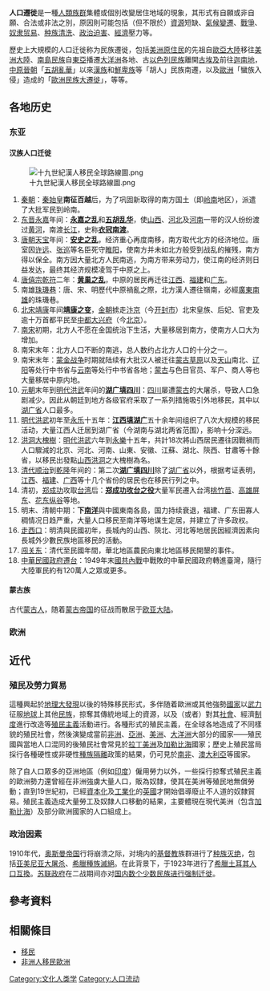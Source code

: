 {{unreferenced|time=2010-12-26}}
{{otheruses|subject=人口迁徙|other=相似条目|早期人类迁徙}}
'''人口遷徙'''是一種[[人|人類]][[族群|族群]]集體或個別改變居住地域的現象，其形式有自願或非自願、合法或非法之別，原因則可能包括（但不限於）[[資源|資源]]短缺、[[氣候變遷|氣候變遷]]、[[戰爭|戰爭]]、[[奴隶贸易|奴隶贸易]]、[[种族清洗|种族清洗]]、[[政治迫害|政治迫害]]、[[經濟|經濟]]壓力等。

歷史上大規模的人口迁徙称为民族遷徙，包括[[美洲原住民|美洲原住民]]的先祖自[[歐亞大陸|歐亞大陸]]移往[[美洲大陸|美洲大陸]]、[[南島民族|南島民族]]自[[東亞|東亞]]播遷[[大洋洲|大洋洲]]各地、古[[猶太人|以色列民族]]離開[[古埃及|古埃及]]前往[[迦南|迦南地]]，[[中原|中原]][[晉朝|晉朝]]「[[五胡亂華|五胡亂華]]」以來[[漢族|漢族]]和[[鮮卑族|鮮卑族]]等「胡人」民族南遷，以及[[歐洲|歐洲]]「蠻族入侵」造成的「[[歐洲民族大遷徙|歐洲民族大遷徙]]」，等等。

== 各地历史 ==

=== 东亚 ===

====汉族人口迁徙====
{{主|汉族}}
{{seealso|中國移民史}}
[[File:十九世紀漢人移民全球路線圖.png|thumb]]

#[[秦朝|秦朝]]：[[秦始皇|秦始皇]]'''南征百越'''后，为了巩固新取得的南方国土（即[[岭南|岭南]]地区），派遣了大批军民到岭南。
#[[东晋|东晋]][[永嘉|永嘉]]年间：'''[[永嘉之乱|永嘉之乱]]'''和'''[[五胡乱华|五胡乱华]]'''，使[[山西|山西]]、[[河北|河北]]及[[河南|河南]]一带的汉人纷纷渡过[[黄河|黄河]]，南渡[[长江|长江]]，史称'''[[衣冠南渡|衣冠南渡]]'''。
#[[唐朝|唐朝]][[天宝|天宝]]年间：'''[[安史之乱|安史之乱]]'''，经济重心再度南移，南方取代北方的经济地位。唐室因[[许远|许远]]、[[张巡|张巡]]等名臣死守[[睢阳|睢阳]]，使南方并未如北方般受到战乱的摧残，南方得以保全。南方因大量北方人民南逃，为南方带来劳动力，使江南的经济则日益发达，最终其经济规模凌驾于中原之上。
#[[唐僖宗|唐僖宗]][[乾符|乾符]]二年：'''[[黄巢之乱|黄巢之乱]]'''，中原的居民再迁往[[江西|江西]]、[[福建|福建]]和[[广东|广东]]。
#南雄[[珠璣巷|珠璣巷]]：唐、宋、明歷代中原禍亂之際，北方漢人遷往嶺南，必經[[廣東|廣東]][[南雄|南雄]]的珠璣巷。
#[[北宋|北宋]][[靖康|靖康]]年间'''[[靖康之变|靖康之变]]'''，[[金朝|金朝]]掳走[[汴京|汴京]]（今[[开封市|开封市]]）北宋皇族、后妃、官吏及逾十万首都平民至[[金中都|中都大兴府]]（今[[北京|北京]]）。
#[[南宋|南宋]]初期，北方人不愿在金国统治下生活，大量移居到南方，使南方人口大为增加。
#南宋末年：北方人口不断的南逃，总人数约占北方人口的十分之一。
#南宋末年：[[蒙金战争|蒙金战争]]时期就陆续有大批汉人被迁往[[蒙古草原|蒙古草原]]以及[[天山|天山]]南北、[[辽阳|辽阳]]等处行中书省与[[云南|云南]]等处行中书省各地；[[蒙古|蒙古]]与色目官员、军户、商人等也大量移居中原内地。
#[[元朝|元朝]]末年到[[明代|明代]][[洪武|洪武]]年间的'''[[湖广填四川|湖广填四川]]'''：[[四川|四川]]屡遭[[蒙古|蒙古]]的大屠杀，导致人口急剧减少。因此从朝廷到地方各级官府采取了一系列措施吸引外地移民，其中以[[湖广省|湖广省]]人口最多。
#[[明代|明代]][[洪武|洪武]]初年至[[永乐|永乐]]十五年：'''[[江西填湖广|江西填湖广]]'''五十余年间组织了八次大规模的移民活动，大量江西人迁居到湖广省（今湖南与湖北两省范围），影响十分深远。
#[[洪洞大槐樹|洪洞大槐樹]]：[[明代|明代]][[洪武|洪武]]六年到[[永樂|永樂]]十五年，共計18次將山西居民遷往因戰禍而人口驟減的北京、河北、河南、山東、安徽、江蘇、湖北、陝西、甘肅等十餘省，以移民出發點[[山西|山西]][[洪洞|洪洞]]之大槐樹為名。
#[[清代|清代]][[顺治|顺治]]到[[乾隆|乾隆]]年间的：第二次'''[[湖广填四川|湖广填四川]]'''除了[[湖广省|湖广省]]以外，根据考证表明，[[江西|江西]]、[[福建|福建]]、[[广西|广西]]等十几个省份的居民也在移民行列之中。
#清初，[[郑成功|郑成功]]攻取[[台湾|台湾]]后：'''[[郑成功攻台之役|郑成功攻台之役]]'''大量军民遷入台湾[[桃竹苗|桃竹苗]]、[[高雄|高雄]][[屏東縣|屏东]]、[[花东纵谷|花东纵谷]]等地。
#明末、清朝中期：'''下[[南洋|南洋]]'''與中國東南各島，国力持续衰退，福建、广东田寡人稠情况日趋严重，大量人口移民至南洋等地谋生定居，并建立了许多政权。
#[[走西口|走西口]]：明清與民國初年，長城內的山西、陝北、河北等地居民因經濟因素向長城外少數民族地區移民的活動。
#[[闯关东|闯关东]]：清代至民國年間，華北地區農民向東北地區移民開墾的事件。
#[[中華民國政府遷台|中華民國政府遷台]]：1949年末[[國共內戰|國共內戰]]中戰敗的中華民國政府轉進臺灣，隨行大陸軍民約有120萬人之眾或更多。

==== 蒙古族 ====

古代[[蒙古人|蒙古人]]，随着[[蒙古帝国|蒙古帝国]]的征战而散居于[[欧亚大陆|欧亚大陆]]。

=== 欧洲 ===

{{main|歐洲民族大遷徙}}

== 近代 ==

===殖民及勞力貿易===
{{main|殖民主義|奴隸貿易}}
這種興起於[[地理大發現|地理大發現]]以後的特殊移民形式，多伴随着歐洲或其他強勢[[國家|國家]]以[[武力|武力]]征服[[地球|地球]]上其他[[民族|民族]]，掠奪其傳統地域上的資源，以及（或者）對其[[社會|社會]]、經濟[[制度|制度]]進行改造等[[殖民主義|殖民主義]]活動进行。各種形式的殖民主義，在全球各地造成了不同樣貌的殖民社會，然後演變成當前[[非洲|非洲]]、[[亞洲|亞洲]]、[[美洲|美洲]]、[[大洋洲|大洋洲]]大部分的國家——殖民國與當地人口混同的後殖民社會常見於[[拉丁美洲|拉丁美洲]]及[[加勒比海|加勒比海]]國家；歷史上殖民當局採行各種硬性或非硬性[[種族隔離|種族隔離]]政策的結果，仍可見於[[南非共和國|南非]]、[[澳大利亞|澳大利亞]]等國家。

除了自人口眾多的亞洲地區（例如[[印度|印度]]）僱用勞力以外，一些採行掠奪式殖民主義的歐洲勢力還曾經在非洲強虜大量人口，販為奴隸，使其在美洲等殖民地無償勞動；直到19世紀初，已經[[資本主義|資本化]]及[[工業化|工業化]]的[[英國|英國]]才開始倡導廢止不人道的奴隸貿易。殖民主義造成大量勞工及奴隸人口移動的結果，主要體現在現代美洲（包含[[加勒比海|加勒比海]]）及部分歐洲國家的人口組成上。

===政治因素===

1910年代，[[奥斯曼帝国|奥斯曼帝国]]行将崩溃之际，对境内的[[基督教|基督教]]族群进行了[[种族灭绝|种族灭绝]]，包括[[亚美尼亚大屠杀|亚美尼亚大屠杀]]、[[希臘種族滅絕|希臘種族滅絕]]。在此背景下，于1923年进行了[[希臘土耳其人口互換|希臘土耳其人口互換]]。[[苏联政府|苏联政府]]在二战期间亦对[[蘇聯的人口轉移|国内数个少数民族进行强制迁徙]]。

==參考資料==

{{Reflist}}

==相關條目==
* [[移民|移民]]
* [[非洲人移民歐洲|非洲人移民歐洲]]

{{Authority control}}
[[Category:文化人类学|Category:文化人类学]]
[[Category:人口流动|Category:人口流动]]